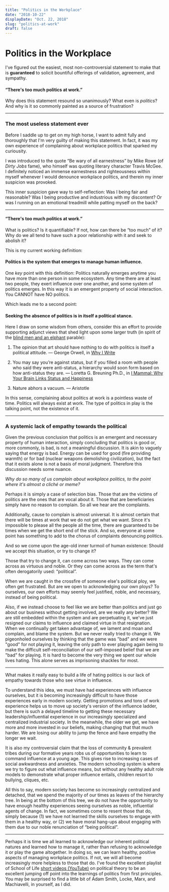 ```yaml
---
title: "Politics in the Workplace"
date: "2018-10-22"
displayDate: "Oct. 22, 2018"
slug: "politics-at-work"
draft: false
---
```


# Politics in the Workplace

I've figured out the easiest, most non-controversial statement to make that is **guaranteed** to solicit bountiful offerings of validation, agreement, and sympathy.

#### &ldquo;There's too much politics at work.&rdquo;

Why does this statement resound so unanimously? What even is *politics*? And why is it so commonly painted as a source of frustration?

<hr />

### The most useless statement ever

Before I saddle up to get on my high horse, I want to admit fully and thoroughly that I'm very guilty of making this statement. In fact, it was my own experience of complaining about workplace politics that sparked my curiousity.

I was introduced to the quote &ldquo;Be wary of all earnestness&rdquo; by Mike Rowe (of *Dirty Jobs* fame), who himself was quoting literary character Travis McGee. I definitely noticed an immense earnestness and righteousness within myself whenever I would denounce workplace politics, and therein my inner suspicion was provoked.

This inner suspicion gave way to self-reflection: Was I being fair and reasonable? Was I being productive and industrious with my discontent? Or was I running on an emotional treadmill while patting myself on the back?

<hr />

#### &ldquo;There's too much politics at work.&rdquo;

What is politics? Is it quantifiable? If not, how can there be &ldquo;too much&rdquo; of it? Why do we all tend to have such a poor relationship with it and seek to abolish it?

This is my current working definition:
#### Politics is the system that emerges to manage human influence.

One *key* point with this definition: Politics naturally emerges anytime you have more than one person in some ecosystem. Any time there are at least two people, they exert influence over one another, and some system of politics emerges. In this way it is an emergent property of social interaction. You CANNOT have NO politics.

Which leads me to a second point:

#### Seeking the absence of politics is in itself a political stance.

Here I draw on some wisdom from others, consider this an effort to provide supporting adjunct views that shed light upon some larger truth (in spirit of the [blind men and an elphant](https://en.wikipedia.org/wiki/Blind_men_and_an_elephant) parable):

1. The opinion that art should have nothing to do with politics is itself a political attitude. &mdash; George Orwell, in [Why I Write](http://orwell.ru/library/essays/wiw/english/e_wiw)

2. You may say you’re against status, but if you filled a room with people who said they were anti-status, a hierarchy would soon form based on how anti-status they are. &mdash; Loretta G. Breuning Ph.D., in [I Mammal: Why Your Brain Links Status and Happiness](https://www.goodreads.com/work/quotes/15935199-i-mammal-why-your-brain-links-status-and-happiness)

3. Nature abhors a vacuum. &mdash; Aristotle

In this sense, complaining about politics at work is a pointless waste of time. Politics will always exist at work. The type of politics in play is the talking point, not the existence of it.

<hr />

### A systemic lack of empathy towards the political

Given the previous conclusion that politics is an emergent and necessary property of human interaction, simply concluding that politics is good or, more commonly, is bad, is not a meaningful discussion. It is akin to vaguely saying that energy is bad. Energy can be used for good (fire providing warmth) or for bad (nuclear weapons demolishing civilization), but the fact that it exists alone is not a basis of moral judgment. Therefore this discussion needs some nuance.

*Why do so many of us complain about workplace politics, to the point where it's almost a cliché or meme?*

Perhaps it is simply a case of selection bias. Those that are the victims of politics are the ones that are vocal about it. Those that are beneficiaries simply have no reason to complain. So all we hear are the complaints.

Additionally, cause to complain is almost universal. It is almost certain that there will be times at work that we do not get what we want. Since it's impossible to please all the people all the time, there are guaranteed to be times when we get the short end of the stick. And so, everyone at some point has something to add to the chorus of complaints denouncing politics.

And so we come upon the age-old inner turmoil of human existence: Should we accept this situation, or try to change it?

Those that try to change it, can come across two ways. They can come across as virtuous and noble. Or they can come across as the term that's often derogatorily used: &ldquo;political&rdquo;.

When we are caught in the crossfire of someone else's political ploy, we often get frustrated. But are we open to acknowledging our own ploys? To ourselves, our own efforts may seemly feel justified, noble, and necessary, instead of being political.

Also, if we instead choose to feel like we are better than politics and just go about our business without getting involved, are we really any better? We are still embedded within the system and are perpetuating it, we've just resigned our claims to influence and claimed virtue in that resignation. When we continually get taken advantage of, we lament and moan and complain, and blame the system. But we never really tried to change it. We pigeonholed ourselves by thinking that the game was "bad" and we were "good" for not playing it, leaving the only path to ever playing again being to make the difficult self-reconciliation of our self-imposed belief that we are "bad" for playing. It is hard to become the very thing we spent our whole lives hating. This alone serves as imprisoning shackles for most.

<hr />

What makes it really easy to build a life of hating politics is our lack of empathy towards those who see virtue in influence.

To understand this idea, we must have had experiences with influence ourselves, but it is becoming increasingly difficult to have those experiences early in modern society. Getting promotions and tons of work experience helps us to move up society's version of the influence ladder, but there is such a delayed timeline to getting these necessary leadership/influential experience in our increasingly specialized and centralized industrial society. In the meanwhile, the older we get, we have more and more invested in our beliefs, making changing that that much harder. We are losing our ability to jump the fence and have empathy the longer we wait.

It is also my controversial claim that the loss of community &amp; prevalent tribes during our formative years robs us of opportunities to learn to command influence at a young age. This gives rise to increasing cases of social awkwardness and anxieties. The modern schooling system is where we try to figure out what influence means, but without any healthy adult role models to demonstrate what proper influence entails, children resort to bullying, cliques, etc.

All this to say, modern society has become so increasingly centralized and detached, that we spend the majority of our times as leaves of the hierarchy tree. In being at the bottom of this tree, we do not have the opportunity to have enough healthy experiences seeing ourselves as noble, influential agents of change. In fact, we sometimes come to resent those that do, simply because (1) we have not learned the skills ourselves to engage with them in a healthy way, or (2) we have moral hang-ups about engaging with them due to our noble renunciation of &ldquo;being political&rdquo;.

<hr />

Perhaps it is time we all learned to acknowledge our inherent political natures and learned how to manage it, rather than refusing to acknowledge it or play the game altogether. In doing so, we can learn healthy, positive aspects of managing workplace politics. If not, we will all become increasingly more helpless to those that do. I've found the excellent playlist of School of Life [short videos (YouTube)](https://www.youtube.com/playlist?list=PLwxNMb28XmpeuwUhM0OT338_T5XTtJJok) on political theory to be an excellent jumping off point into the learnings of politics from first principles. You may be surprised to find a little bit of Adam Smith, Locke, Marx, and Machiavelli, in yourself, as I did.